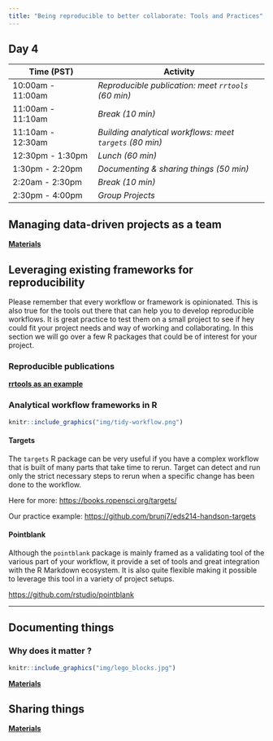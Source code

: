 ```yaml
---
title: "Being reproducible to better collaborate: Tools and Practices"
---
```


## Day 4


| **Time (PST)**    | **Activity**                        |
|-------------------|-------------------------------------|
| 10:00am - 11:00am | *Reproducible publication: meet `rrtools` (60 min)*   |
| 11:00am - 11:10am | *Break (10 min)*                    |
| 11:10am - 12:30am | *Building analytical workflows: meet `targets` (80 min)* |
| 12:30pm - 1:30pm  | *Lunch (60 min)*                    |
| 1:30pm - 2:20pm   | *Documenting & sharing things (50 min)*           |
| 2:20am - 2:30pm   | *Break (10 min)*                    |
| 2:30pm - 4:00pm   | *Group Projects*            |
 


## Managing data-driven projects as a team

[**Materials**](day4-projects_team.html)



## Leveraging existing frameworks for reproducibility

Please remember that every workflow or framework is opinionated. This is also true for the tools out there that can help you to develop reproducible workflows. It is great practice to test them on a small project to see if hey could fit your project needs and way of working and collaborating. In this section we will go over a few R packages that could be of interest for your project. 


### Reproducible publications 

**[rrtools as an example](day4-reproducible_publications.html)**


### Analytical workflow frameworks in R

```r

knitr::include_graphics("img/tidy-workflow.png")
```


#### Targets

The `targets` R package can be very useful if you have a complex workflow that is built of many parts that take time to rerun. Target can detect and run only the strict necessary steps to rerun when a specific change has been done to the workflow.

Here for more: <https://books.ropensci.org/targets/>

Our practice example: <https://github.com/brunj7/eds214-handson-targets>


#### Pointblank

Although the `pointblank` package is mainly framed as a validating tool of the various part of your workflow, it provide a set of tools and great integration with the R Markdown ecosystem. It is also quite flexible making it possible to leverage this tool in a variety of project setups.

<https://github.com/rstudio/pointblank>


---

## Documenting things

### Why does it matter ?

```r
knitr::include_graphics("img/lego_blocks.jpg")
```

[**Materials**](day4-documenting.html)


## Sharing things

[**Materials**](day4-sharing_things.html)








